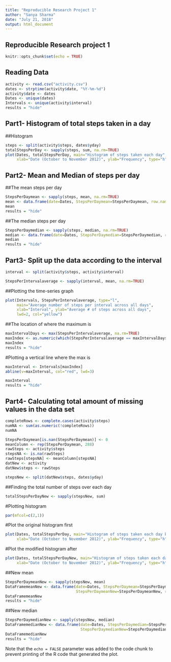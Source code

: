 ---
title: "Reproducible Research Project 1"
author: "Sanya Sharma"
date: "July 21, 2018"
output: html_document
---

## Reproducible Research project 1


```{r setup, include=FALSE}
knitr::opts_chunk$set(echo = TRUE)
```
## Reading Data

```{r simulation, echo=FALSE}

activity <- read.csv("activity.csv")
dates <- strptime(activity$date, "%Y-%m-%d")
activity$date <- dates
Dates <- unique(dates)
Intervals <- unique(activity$interval)
results = "hide"
```
## Part1- Histogram of total steps taken in a day

##Histogram
```{r}
steps <- split(activity$steps, dates$yday)
totalStepsPerDay <- sapply(steps, sum, na.rm=TRUE)
plot(Dates, totalStepsPerDay, main="Histogram of steps taken each day", 
     xlab="Date (October to November 2012)", ylab="Frequency", type="h", lwd=4, col="red")

```
## Part2- Mean and Median of steps per day

##The mean steps per day 
```{r}
StepsPerDaymean <- sapply(steps, mean, na.rm=TRUE)
mean <- data.frame(date=Dates, StepsPerDaymean=StepsPerDaymean, row.names=NULL)
mean
results = "hide"
```

##The median steps per day 

```{r}
StepsPerDaymedian <- sapply(steps, median, na.rm=TRUE)
median <- data.frame(date=Dates, StepsPerDaymedian=StepsPerDaymedian, row.names=NULL)
median
results = "hide"
```
## Part3- Split up the data according to the interval

```{r}

interval <- split(activity$steps, activity$interval)

StepsPerIntervalaverage <- sapply(interval, mean, na.rm=TRUE)
```
##Plotting the time-series graph

```{r}
plot(Intervals, StepsPerIntervalaverage, type="l",
     main="Average number of steps per interval across all days", 
     xlab="Interval", ylab="Average # of steps across all days", 
     lwd=2, col="yellow")
```
##The location of where the maximum is

```{r}
maxIntervalDays <- max(StepsPerIntervalaverage, na.rm=TRUE)
maxIndex <- as.numeric(which(StepsPerIntervalaverage == maxIntervalDays))
maxIndex
results = "hide"
```
#Plotting a vertical line where the max is

```{r}
maxInterval <- Intervals[maxIndex]
abline(v=maxInterval, col="red", lwd=3)

maxInterval
results = "hide"
```
## Part4- Calculating total amount of missing values in the data set


```{r}
completeRows <- complete.cases(activity$steps)
numNA <- sum(as.numeric(!completeRows))
numNA

StepsPerDaymean[is.nan(StepsPerDaymean)] <- 0
meanColumn <- rep(StepsPerDaymean, 288)
rawSteps <- activity$steps
stepsNA <- is.na(rawSteps)
rawSteps[stepsNA] <- meanColumn[stepsNA]
datNew <- activity
datNew$steps <- rawSteps

stepsNew <- split(datNew$steps, dates$yday)
```
##Finding the total number of steps over each day

```{r}
totalStepsPerDayNew <- sapply(stepsNew, sum)
```
#Plotting histogram 

```{r}
par(mfcol=c(2,1))
```
#Plot the original histogram first

```{r}
plot(Dates, totalStepsPerDay, main="Histogram of steps taken each day before imputing", 
     xlab="Date (October to November 2012)", ylab="Frequency", type="h", lwd=4, col="pink")
```
#Plot the modified histogram after

```{r}
plot(Dates, totalStepsPerDayNew, main="Histogram of steps taken each day after imputing", 
     xlab="Date (October to November 2012)", ylab="Frequency", type="h", lwd=4, col="pink")
```
##New mean

```{r}
StepsPerDaymeanNew <- sapply(stepsNew, mean)
DataFramemeanNew <- data.frame(date=Dates, StepsPerDaymean=StepsPerDaymean, 
                               StepsPerDaymeanNew=StepsPerDaymeanNew, row.names=NULL)
DataFramemeanNew
results = "hide"

```
##New median

```{r}
StepsPerDaymedianNew <- sapply(stepsNew, median)
DataFramemedianNew <- data.frame(date=Dates, StepsPerDaymedian=StepsPerDaymedian, 
                                 StepsPerDaymedianNew=StepsPerDaymedianNew, row.names=NULL)
DataFramemedianNew
results = "hide"

```

Note that the `echo = FALSE` parameter was added to the code chunk to prevent printing of the R code that generated the plot.
